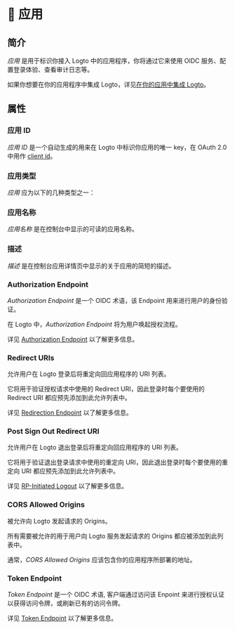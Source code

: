 
# 📱 应用

## 简介

_应用_ 是用于标识你接入 Logto 中的应用程序，你将通过它来使用 OIDC 服务、配置登录体验、查看审计日志等。

如果你想要在你的应用程序中集成 Logto，详见[在你的应用中集成 Logto](../../recipes/integrate-logto)。

## 属性

### 应用 ID

_应用 ID_ 是一个自动生成的用来在 Logto 中标识你应用的唯一 key，在 OAuth 2.0 中用作 [client id](https://www.oauth.com/oauth2-servers/client-registration/client-id-secret/)。

### 应用类型

_应用_ 应为以下的几种类型之一：

<ApplicationTypesIntro />

### 应用名称

_应用名称_ 是在控制台中显示的可读的应用名称。

### 描述

_描述_ 是在控制台应用详情页中显示的关于应用的简短的描述。

### Authorization Endpoint

_Authorization Endpoint_ 是一个 OIDC 术语，该 Endpoint 用来进行用户的身份验证。

在 Logto 中，_Authorization Endpoint_ 将为用户唤起授权流程。

详见 [Authorization Endpoint](https://openid.net/specs/openid-connect-core-1_0.html#AuthorizationEndpoint) 以了解更多信息。

### Redirect URIs

允许用户在 Logto 登录后将重定向回应用程序的 URI 列表。

它将用于验证授权请求中使用的 Redirect URI，因此登录时每个要使用的 Redirect URI 都应预先添加到此允许列表中。

详见 [Redirection Endpoint](https://datatracker.ietf.org/doc/html/rfc6749#section-3.1.2) 以了解更多信息。

### Post Sign Out Redirect URI

允许用户在 Logto 退出登录后将重定向回应用程序的 URI 列表。

它将用于验证退出登录请求中使用的重定向 URI，因此退出登录时每个要使用的重定向 URI 都应预先添加到此允许列表中。

详见 [RP-Initiated Logout](https://openid.net/specs/openid-connect-rpinitiated-1_0.html#RPLogout) 以了解更多信息。

### CORS Allowed Origins

被允许向 Logto 发起请求的 Origins。

所有需要被允许的用于用户向 Logto 服务发起请求的 Origins 都应被添加到此列表中。

通常，_CORS Allowed Origins_ 应该包含你的应用程序所部署的地址。

### Token Endpoint

_Token Endpoint_ 是一个 OIDC 术语, 客户端通过访问该 Enpoint 来进行授权认证以获得访问令牌，或刷新已有的访问令牌。

详见 [Token Endpoint](https://openid.net/specs/openid-connect-core-1_0.html#TokenEndpoint) 以了解更多信息。
